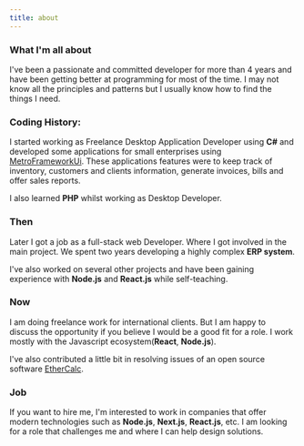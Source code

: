 ```yaml
---
title: about
---
```



<About>

### What I'm all about

I've been a passionate and committed developer for more than 4 years and have
been getting better at programming for most of the time. I may not know all
the principles and patterns but I usually know how to find the things I need.

### Coding History:

I started working as Freelance Desktop Application Developer using **C#** and developed some applications for small enterprises
using <a href="https://github.com/thielj/MetroFramework" target="_blank" aria-label="MetroFramework" rel="noopener noreferrer">MetroFrameworkUi</a>. These
applications features were to keep track of inventory, customers and clients
information, generate invoices, bills and offer sales reports.

I also learned **PHP** whilst working as Desktop Developer.

### Then

Later I got a job as a full-stack web Developer. Where I got involved in the main project. We spent two years developing a
highly complex **ERP system**.

I've also worked on several other projects and have been gaining experience with **Node.js** and **React.js** while self-teaching.

### Now

I am doing freelance work for international clients. But I am happy to discuss the opportunity if you believe I would be a good fit for a role.
I work mostly with the Javascript ecosystem(**React**, **Node.js**).

I've also contributed a little bit in resolving issues of an open source software <a href="https://github.com/audreyt/ethercalc" target="_blank" aria-label="Ethercalc" rel="noopener noreferrer">EtherCalc</a>.

### Job

If you want to hire me, I'm interested to work in companies that offer modern technologies such as **Node.js**, **Next.js**, **React.js**, etc. I am looking for a role that challenges me and where I can help design solutions.

</About>
